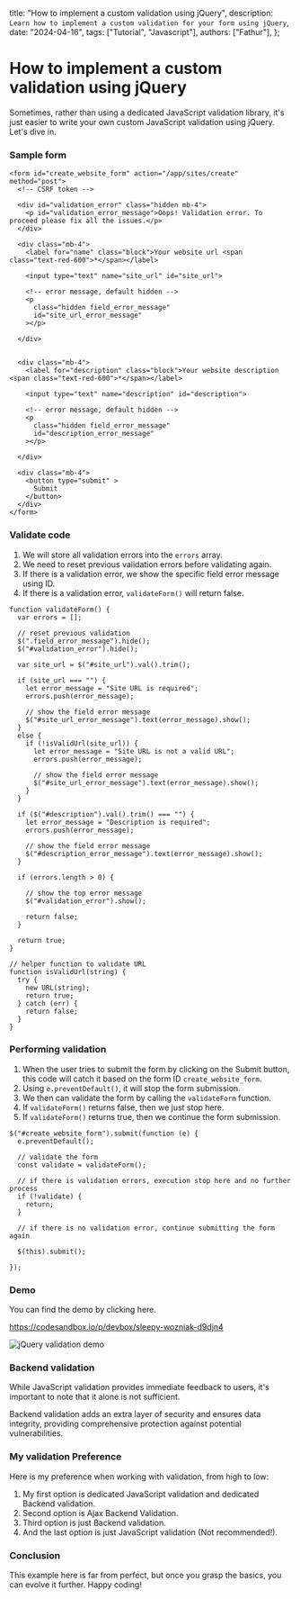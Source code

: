   title: "How to implement a custom validation using jQuery",
  description: `Learn how to implement a custom validation for your form using jQuery`,
  date: "2024-04-16",
  tags: ["Tutorial", "Javascript"],
  authors: ["Fathur"],
};

# How to implement a custom validation using jQuery

Sometimes, rather than using a dedicated JavaScript validation library, it's just easier to write your own custom JavaScript validation using jQuery. Let's dive in.

### Sample form

```
<form id="create_website_form" action="/app/sites/create" method="post">
  <!-- CSRF token -->

  <div id="validation_error" class="hidden mb-4">
    <p id="validation_error_message">Oops! Validation error. To proceed please fix all the issues.</p>
  </div>

  <div class="mb-4">
    <label for="name" class="block">Your website url <span class="text-red-600">*</span></label>

    <input type="text" name="site_url" id="site_url">

    <!-- error message, default hidden -->
    <p
      class="hidden field_error_message"
      id="site_url_error_message"
    ></p>

  </div>


  <div class="mb-4">
    <label for="description" class="block">Your website description <span class="text-red-600">*</span></label>

    <input type="text" name="description" id="description">

    <!-- error message, default hidden -->
    <p
      class="hidden field_error_message"
      id="description_error_message"
    ></p>

  </div>

  <div class="mb-4">
    <button type="submit" >
      Submit
    </button>
  </div>
</form>
```

### Validate code

1. We will store all validation errors into the `errors` array.
2. We need to reset previous validation errors before validating again.
3. If there is a validation error, we show the specific field error message using ID.
4. If there is a validation error, `validateForm()` will return false.

```
function validateForm() {
  var errors = [];

  // reset previous validation
  $(".field_error_message").hide();
  $("#validation_error").hide();

  var site_url = $("#site_url").val().trim();

  if (site_url === "") {
    let error_message = "Site URL is required";
    errors.push(error_message);

    // show the field error message
    $("#site_url_error_message").text(error_message).show();
  }
  else {
    if (!isValidUrl(site_url)) {
      let error_message = "Site URL is not a valid URL";
      errors.push(error_message);

      // show the field error message
      $("#site_url_error_message").text(error_message).show();
    }
  }

  if ($("#description").val().trim() === "") {
    let error_message = "Description is required";
    errors.push(error_message);

    // show the field error message
    $("#description_error_message").text(error_message).show();
  }

  if (errors.length > 0) {

    // show the top error message
    $("#validation_error").show();

    return false;
  }

  return true;
}

// helper function to validate URL
function isValidUrl(string) {
  try {
    new URL(string);
    return true;
  } catch (err) {
    return false;
  }
}
```

### Performing validation

1. When the user tries to submit the form by clicking on the Submit button, this code will catch it based on the form ID `create_website_form`.
2. Using `e.preventDefault()`, it will stop the form submission.
3. We then can validate the form by calling the `validateForm` function.
4. If `validateForm()` returns false, then we just stop here.
5. If `validateForm()` returns true, then we continue the form submission.

```
$("#create_website_form").submit(function (e) {
  e.preventDefault();

  // validate the form
  const validate = validateForm();

  // if there is validation errors, execution stop here and no further process
  if (!validate) {
    return;
  }

  // if there is no validation error, continue submitting the form again

  $(this).submit();

});
```

### Demo

You can find the demo by clicking here.

https://codesandbox.io/p/devbox/sleepy-wozniak-d9djn4

![jQuery validation demo](/images/validation-demo1.png)

### Backend validation

While JavaScript validation provides immediate feedback to users, it's important to note that it alone is not sufficient.

Backend validation adds an extra layer of security and ensures data integrity, providing comprehensive protection against potential vulnerabilities.

### My validation Preference

Here is my preference when working with validation, from high to low:

1. My first option is dedicated JavaScript validation and dedicated Backend validation.
2. Second option is Ajax Backend Validation.
3. Third option is just Backend validation.
4. And the last option is just JavaScript validation (Not recommended!).

### Conclusion

This example here is far from perfect, but once you grasp the basics, you can evolve it further. Happy coding!
